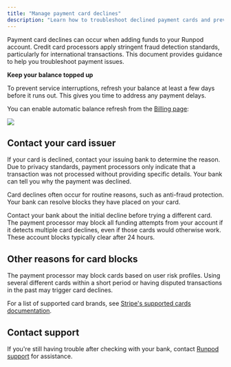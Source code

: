 ```yaml
---
title: "Manage payment card declines"
description: "Learn how to troubleshoot declined payment cards and prevent service interruptions on Runpod."
---
```


Payment card declines can occur when adding funds to your Runpod account. Credit card processors apply stringent fraud detection standards, particularly for international transactions. This document provides guidance to help you troubleshoot payment issues.

**Keep your balance topped up**

To prevent service interruptions, refresh your balance at least a few days before it runs out. This gives you time to address any payment delays.

You can enable automatic balance refresh from the [Billing page](https://www.console.runpod.io/user/billing):

<Frame caption="">
  <img src="/images/a3d8a093-739337f-image-0c08fb3431d388762ce79a8769ef4ca0.png" />
</Frame>

## Contact your card issuer

If your card is declined, contact your issuing bank to determine the reason. Due to privacy standards, payment processors only indicate that a transaction was not processed without providing specific details. Your bank can tell you why the payment was declined.

Card declines often occur for routine reasons, such as anti-fraud protection. Your bank can resolve blocks they have placed on your card.

<Warning>

Contact your bank about the initial decline before trying a different card. The payment processor may block all funding attempts from your account if it detects multiple card declines, even if those cards would otherwise work. These account blocks typically clear after 24 hours.

</Warning>

## Other reasons for card blocks

The payment processor may block cards based on user risk profiles. Using several different cards within a short period or having disputed transactions in the past may trigger card declines.

For a list of supported card brands, see [Stripe's supported cards documentation](https://stripe.com/docs/payments/cards/supported-card-brands).

## Contact support

If you're still having trouble after checking with your bank, contact [Runpod support](https://www.runpod.io/contact) for assistance.
